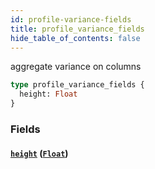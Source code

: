 ```yaml
---
id: profile-variance-fields
title: profile_variance_fields
hide_table_of_contents: false
---
```


aggregate variance on columns

```graphql
type profile_variance_fields {
  height: Float
}
```

### Fields

#### [`height`](#) ([`Float`](/07-graphql/scalars/float))
